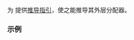 {{title|deduction guides for {{tt|std::scoped_allocator_adaptor}}}}
{{cpp/memory/scoped_allocator_adaptor/navbar}}
{{dcl begin}}
{{dcl header|scoped_allocator}}
{{dcl|since=c++17|
template&lt; class OuterAlloc, class... InnerAllocs &gt;
scoped_allocator_adaptor( OuterAlloc, InnerAllocs... )
    -&gt; scoped_allocator_adaptor&lt;OuterAlloc, InnerAllocs...&gt;;}}
{{dcl end}}

为 {{lc|std::scoped_allocator_adaptor}} 提供[[cpp/language/class_template_argument_deduction|推导指引]]，使之能推导其外层分配器。

===示例===
{{example}}

{{langlinks|de|en|es|fr|it|ja|pt|ru}}